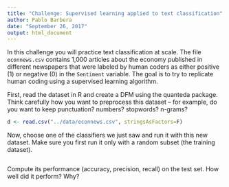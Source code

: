 ```yaml
---
title: "Challenge: Supervised learning applied to text classification"
author: Pablo Barbera
date: "September 26, 2017"
output: html_document
---
```


In this challenge you will practice text classification at scale. The file `econnews.csv` contains 1,000 articles about the economy published in different newspapers that were labeled by human coders as either positive (1) or negative (0) in the `Sentiment` variable. The goal is to try to replicate human coding using a supervised learning algorithm.

First, read the dataset in R and create a DFM using the quanteda package. Think carefully how you want to preprocess this dataset -- for example, do you want to keep punctuation? numbers? stopwords? n-grams?

```r
d <- read.csv("../data/econnews.csv", stringsAsFactors=F)


```

Now, choose one of the classifiers we just saw and run it with this new dataset. Make sure you first run it only with a random subset (the training dataset).


```r


```


Compute its performance (accuracy, precision, recall) on the test set. How well did it perform? Why?

```r


```

